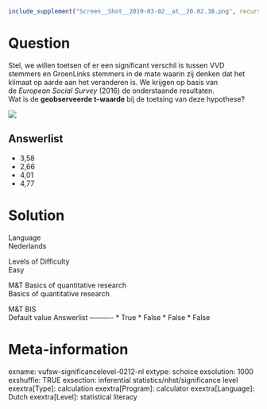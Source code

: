 ```r
include_supplement("Screen__Shot__2019-03-02__at__20.02.38.png", recursive = TRUE)
```

Question
========
Stel, we willen toetsen of er een significant verschil is tussen VVD
stemmers en GroenLinks stemmers in de mate waarin zij denken dat het
klimaat op aarde aan het veranderen is. We krijgen op basis van
de *European Social Survey* (2016) de onderstaande resultaten.  
Wat is de **geobserveerde t-waarde** bij de toetsing van deze
hypothese?  
  
![](Screen__Shot__2019-03-02__at__20.02.38.png)

Answerlist
----------
* 3,58
* 2,66
* 4,01
* 4,77

Solution
========











Language  
Nederlands

Levels of Difficulty  
Easy

M&T Basics of quantitative research  
Basics of quantitative research

M&T BIS  
Default value
Answerlist
----------
* True
* False
* False
* False

Meta-information
================
exname: vufsw-significancelevel-0212-nl
extype: schoice
exsolution: 1000
exshuffle: TRUE
exsection: inferential statistics/nhst/significance level
exextra[Type]: calculation
exextra[Program]: calculator
exextra[Language]: Dutch
exextra[Level]: statistical literacy

